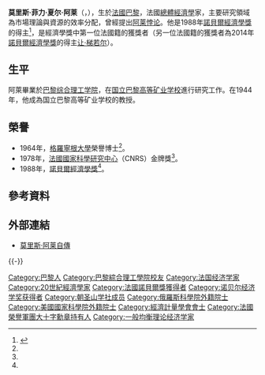 {{noteTA
|G1=PP
}}
{{Infobox economist
| name              = 莫里斯·阿莱 {{Nobel icon|1988年諾貝爾經濟學獎|諾貝爾經濟學獎|20px}}
| image             = ALLAIS PN Maurice-24x30-2001b.jpg
| image_size        = 
| caption           = 莫里斯·阿莱
| birth_date       = {{birth date|1911|5|31|df=y}}
| birth_place      = {{FRA}}[[巴黎|巴黎]]
| death_date       = {{death date and age|2010|10|9|1911|5|31|df=y}}
| death_place      = {{FRA}}[[上塞納省|上塞納省]][[聖克盧|聖克盧]]
| nationality       = {{FRA}}
| field             = 
| alma_mater        = [[巴黎综合理工学院|巴黎综合理工学院]]
}}
'''莫里斯·菲力·夏尔·阿莱'''（{{lang-fr|Maurice Félix Charles Allais}}，{{bd|1911年|5月31日|2010年|10月9日|catIdx=Allais, Maurice}}），生於[[法國|法國]][[巴黎|巴黎]]，法國[[總體經濟學|總體經濟學]]家，主要研究領域為市場理論與資源的效率分配，曾經提出[[阿莱悖论|阿莱悖论]]。他是1988年[[諾貝爾經濟學獎|諾貝爾經濟學獎]]的得主<ref name=":0">{{cite web |title=Maurice Allais Curriculum Vitae |url=https://www.nobelprize.org/prizes/economic-sciences/1988/allais/cv/ |publisher=The Nobel Prize |accessdate=2020-04-19}}</ref>，是經濟學獎中第一位法國籍的獲獎者（另一位法國籍的獲獎者為2014年[[諾貝爾經濟學獎|諾貝爾經濟學獎]]的得主[[让·梯若尔|让·梯若尔]]）。

== 生平 ==
阿萊畢業於[[巴黎综合理工学院|巴黎综合理工学院]]，在[[国立巴黎高等矿业学校|国立巴黎高等矿业学校]]進行研究工作。在1944年，他成為国立巴黎高等矿业学校的教授。

==榮譽==
* 1964年，[[格羅寧根大學|格羅寧根大學]]榮譽博士<ref name=":0" />。
* 1978年，[[法國國家科學研究中心|法國國家科學研究中心]]（CNRS）金牌獎<ref name=":0" />。
* 1988年，[[諾貝爾經濟學獎|諾貝爾經濟學獎]]<ref name=":0" />。

==參考資料==
<references />

== 外部連結 ==
{{Commons category|Maurice Allais}}
*{{en}}[http://www.nobel.se/economics/laureates/1988/allais-autobio.html 莫里斯·阿莱自傳]

{{-}}
{{诺贝尔经济学奖获得者}}

{{Authority control}}
{{Portal bar|經濟學|人物|法國|border=no}}
{{Economist-stub}}
{{DEFAULTSORT:Allais, Maurice}}
[[Category:巴黎人|Category:巴黎人]]
[[Category:巴黎綜合理工學院校友|Category:巴黎綜合理工學院校友]]
[[Category:法国经济学家|Category:法国经济学家]]
[[Category:20世紀經濟學家|Category:20世紀經濟學家]]
[[Category:法國諾貝爾獎獲得者|Category:法國諾貝爾獎獲得者]]
[[Category:诺贝尔经济学奖获得者|Category:诺贝尔经济学奖获得者]]
[[Category:朝圣山学社成员|Category:朝圣山学社成员]]
[[Category:俄羅斯科學院外籍院士|Category:俄羅斯科學院外籍院士]]
[[Category:美國國家科學院外籍院士|Category:美國國家科學院外籍院士]]
[[Category:經濟計量學會會士|Category:經濟計量學會會士]]
[[Category:法國榮譽軍團大十字勳章持有人|Category:法國榮譽軍團大十字勳章持有人]]
[[Category:一般均衡理论经济学家|Category:一般均衡理论经济学家]]